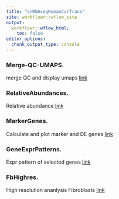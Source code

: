 ```yaml
---
title: "snRNAseqHumanCarTrans"
site: workflowr::wflow_site
output:
  workflowr::wflow_html:
    toc: false
editor_options:
  chunk_output_type: console
---
```

### Merge-QC-UMAPS. 
merge QC and display umaps
[link](Merge-QC-UMAPS.html)

### RelativeAbundances. 
Relative abundance
[link](RelativeAbundances.html)

### MarkerGenes. 
Calculate and plot marker and DE genes
[link](MarkerGenes.html)

### GeneExprPatterns. 
Expr pattern of selected genes
[link](GeneExprPatterns.html)

### FbHighres. 
High resolution ananlysis Fibroblasts
[link](FbHighres.html)

